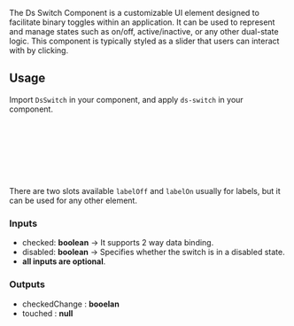 

The Ds Switch Component is a customizable UI element designed to facilitate binary toggles within an application.
It can be used to represent and manage states such as on/off, active/inactive, or any other dual-state logic.
This component is typically styled as a slider that users can interact with by clicking.

<Canvas of={DsSwitchStories.WithLabel} />

## Usage

Import `DsSwitch` in your component, and apply `ds-switch` in your component.

```ts
import { DsSwitch } from '@frontend/ui/switch'; // 👈 add to file imports

@Component({
    imports: [DsSwitch], // 👈 add to component imports
    template: `...`,
})
export class AppComponent {}
```

There are two slots available `labelOff` and `labelOn` usually for labels, but it can be used for any other element.

### Inputs

-   checked: **boolean** -> It supports 2 way data binding.
-   disabled: **boolean** -> Specifies whether the switch is in a disabled state.
-   **all inputs are optional**.

### Outputs

-   checkedChange : **booelan**
-   touched : **null**
